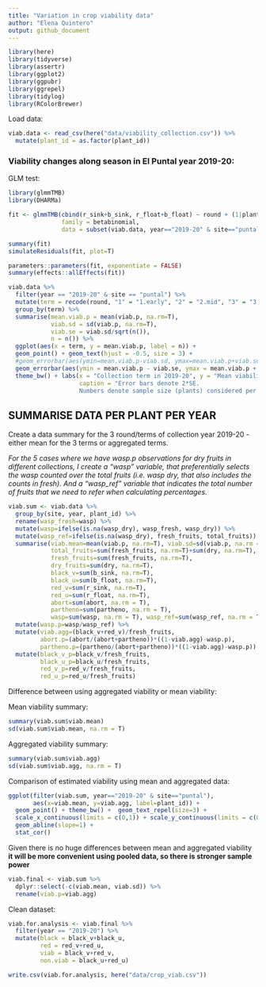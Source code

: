 ```yaml
---
title: "Variation in crop viability data"
author: "Elena Quintero"
output: github_document
---
```


```r
library(here)
library(tidyverse)
library(assertr)
library(ggplot2)
library(ggpubr)
library(ggrepel)
library(tidylog)
library(RColorBrewer)
```

Load data:

```r
viab.data <- read_csv(here("data/viability_collection.csv")) %>%
  mutate(plant_id = as.factor(plant_id))
```


### Viability changes along season in El Puntal year 2019-20:

GLM test:

```r
library(glmmTMB)
library(DHARMa)

fit <- glmmTMB(cbind(r_sink+b_sink, r_float+b_float) ~ round + (1|plant_id), 
               family = betabinomial,
               data = subset(viab.data, year=="2019-20" & site=="puntal"))

summary(fit)
simulateResiduals(fit, plot=T)

parameters::parameters(fit, exponentiate = FALSE)
summary(effects::allEffects(fit))
```

```r
viab.data %>%
  filter(year == "2019-20" & site == "puntal") %>%
  mutate(term = recode(round, "1" = "1.early", "2" = "2.mid", "3" = "3.late")) %>%
  group_by(term) %>%
  summarise(mean.viab.p = mean(viab.p, na.rm=T), 
            viab.sd = sd(viab.p, na.rm=T),
            viab.se = viab.sd/sqrt(n()),
            n = n()) %>%
  ggplot(aes(x = term, y = mean.viab.p, label = n)) + 
  geom_point() + geom_text(hjust = -0.5, size = 3) +
  #geom_errorbar(aes(ymin=mean.viab.p-viab.sd, ymax=mean.viab.p+viab.sd), width=0.1) +
  geom_errorbar(aes(ymin = mean.viab.p - viab.se, ymax = mean.viab.p + viab.se), width = 0.1) +
  theme_bw() + labs(x = "Collection term in 2019-20", y = "Mean viability", 
                    caption = "Error bars denote 2*SE. 
                    Numbers denote sample size (plants) considered per term")
```


## SUMMARISE DATA PER PLANT PER YEAR

Create a data summary for the 3 round/terms of collection year 2019-20 - either mean for the 3 terms or aggregated terms.

*For the 5 cases where we have wasp.p observations for dry fruits in different collections, I create a "wasp" variable, that preferentially selects the wasp counted over the total fruits (i.e. wasp dry, that also includes the counts in fresh). And a "wasp_ref" variable that indicates the total number of fruits that we need to refer when calculating percentages.*

```r
viab.sum <- viab.data %>%
  group_by(site, year, plant_id) %>%
  rename(wasp_fresh=wasp) %>%
  mutate(wasp=ifelse(is.na(wasp_dry), wasp_fresh, wasp_dry)) %>%
  mutate(wasp_ref=ifelse(is.na(wasp_dry), fresh_fruits, total_fruits)) %>%
  summarise(viab.mean=mean(viab.p, na.rm=T), viab.sd=sd(viab.p, na.rm = T),
            total_fruits=sum(fresh_fruits, na.rm=T)+sum(dry, na.rm=T),
            fresh_fruits=sum(fresh_fruits, na.rm=T), 
            dry_fruits=sum(dry, na.rm=T),
            black_v=sum(b_sink, na.rm=T), 
            black_u=sum(b_float, na.rm=T), 
            red_v=sum(r_sink, na.rm=T), 
            red_u=sum(r_float, na.rm=T), 
            abort=sum(abort, na.rm = T), 
            partheno=sum(partheno, na.rm = T),
            wasp=sum(wasp, na.rm = T), wasp_ref=sum(wasp_ref, na.rm = T)) %>%
  mutate(wasp.p=wasp/wasp_ref) %>%
  mutate(viab.agg=(black_v+red_v)/fresh_fruits,
         abort.p=(abort/(abort+partheno))*((1-viab.agg)-wasp.p),
         partheno.p=(partheno/(abort+partheno))*((1-viab.agg)-wasp.p)) %>%
  mutate(black_v_p=black_v/fresh_fruits, 
         black_u_p=black_u/fresh_fruits, 
         red_v_p=red_v/fresh_fruits, 
         red_u_p=red_u/fresh_fruits)
```

Difference between using aggregated viability or mean viability:

Mean viability summary:

```r
summary(viab.sum$viab.mean)
sd(viab.sum$viab.mean, na.rm = T)
```

Aggregated viability summary:

```r
summary(viab.sum$viab.agg)
sd(viab.sum$viab.agg, na.rm = T)
```

Comparison of estimated viability using mean and aggregated data:

```r
ggplot(filter(viab.sum, year=="2019-20" & site=="puntal"), 
       aes(x=viab.mean, y=viab.agg, label=plant_id)) + 
  geom_point() + theme_bw() +  geom_text_repel(size=3) +
  scale_x_continuous(limits = c(0,1)) + scale_y_continuous(limits = c(0,1)) + 
  geom_abline(slope=1) +
  stat_cor()
```

Given there is no huge differences between mean and aggregated viability **it will be more convenient using pooled data, so there is stronger sample power**

```r
viab.final <- viab.sum %>% 
  dplyr::select(-c(viab.mean, viab.sd)) %>% 
  rename(viab.p=viab.agg)
```

Clean dataset:
```r
viab.for.analysis <- viab.final %>%
  filter(year == "2019-20") %>%
  mutate(black = black_v+black_u, 
         red = red_v+red_u,
         viab = black_v+red_v, 
         non.viab = black_u+red_u) 

write.csv(viab.for.analysis, here("data/crop_viab.csv"))
```
